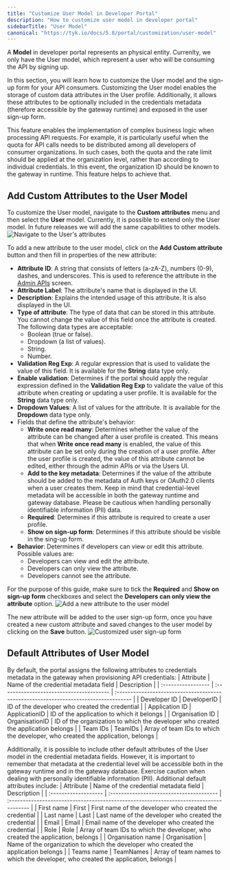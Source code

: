 ```yaml
---
title: "Customize User Model in Developer Portal"
description: "How to customize user model in developer portal"
sidebarTitle: "User Model"
canonical: "https://tyk.io/docs/5.8/portal/customization/user-model"
---
```


A **Model** in developer portal represents an physical entity. Currenlty, we only have the User model, which represent a user who will be consuming the API by signing up.

In this section, you will learn how to customize the User model and the sign-up form for your API consumers.
Customizing the User model enables the storage of custom data attributes in the User profile.
Additionally, it allows these attributes to be optionally included in the credentials metadata (therefore accessible by the gateway runtime) and exposed in the user sign-up form.

This feature enables the implementation of complex business logic when processing API requests.
For example, it is particularly useful when the quota for API calls needs to be distributed among all developers of consumer organizations.
In such cases, both the quota and the rate limit should be applied at the organization level, rather than according to individual credentials.
In this event, the organization ID should be known to the gateway in runtime. This feature helps to achieve that.

## Add Custom Attributes to the User Model

To customize the User model, navigate to the **Custom attributes** menu and then select the **User** model. Currently, it is possible to extend only the User model. In future releases we will add the same capabilities to other models.
<img src="/img/dashboard/portal-management/enterprise-portal/navigate-to-user-attributes.png" alt="Navigate to the User's attributes" />

To add a new attribute to the user model, click on the **Add Custom attribute** button and then fill in properties of the new attribute:
- **Attribute ID**: A string that consists of letters (a-zA-Z), numbers (0-9), dashes, and underscores. This is used to reference the attribute in the [Admin APIs](/docs/5.8/product-stack/tyk-enterprise-developer-portal/api-documentation/tyk-edp-api) screen.
- **Attribute Label**: The attribute's name that is displayed in the UI.
- **Description**: Explains the intended usage of this attribute. It is also displayed in the UI.
- **Type of attribute**: The type of data that can be stored in this attribute. You cannot change the value of this field once the attribute is created. The following data types are acceptable:
  - Boolean (true or false).
  - Dropdown (a list of values).
  - String.
  - Number.
- **Validation Reg Exp**: A regular expression that is used to validate the value of this field. It is available for the **String** data type only.
- **Enable validation**: Determines if the portal should apply the regular expression defined in the **Validation Reg Exp** to validate the value of this attribute when creating or updating a user profile. It is available for the **String** data type only.
- **Dropdown Values**: A list of values for the attribute. It is available for the **Dropdown** data type only.
- Fields that define the attribute's behavior:
  - **Write once read many**: Determines whether the value of the attribute can be changed after a user profile is created. This means that when **Write once read many** is enabled, the value of this attribute can be set only during the creation of a user profile. After the user profile is created, the value of this attribute cannot be edited, either through the admin APIs or via the Users UI.
  - **Add to the key metadata**: Determines if the value of the attribute should be added to the metadata of Auth keys or OAuth2.0 clients when a user creates them. Keep in mind that credential-level metadata will be accessible in both the gateway runtime and gateway database. Please be cautious when handling personally identifiable information (PII) data.
  - **Required**: Determines if this attribute is required to create a user profile.
  - **Show on sign-up form**: Determines if this attribute should be visible in the sing-up form.
- **Behavior**: Determines if developers can view or edit this attribute. Possible values are:
  - Developers can view and edit the attribute.
  - Developers can only view the attribute.
  - Developers cannot see the attribute.

For the purpose of this guide, make sure to tick the **Required** and **Show on sign-up form** checkboxes and select the **Developers can only view the attribute** option.
<img src="/img/dashboard/portal-management/enterprise-portal/add-new-attribute-to-user-model.png" alt="Add a new attribute to the user model" />

The new attribute will be added to the user sign-up form, once you have created a new custom attribute and saved changes to the user model by clicking on the **Save** button.
<img src="/img/dashboard/portal-management/enterprise-portal/custom-attribute-in-the-sign-up-form.png" alt="Customized user sign-up form" />

## Default Attributes of User Model
By default, the portal assigns the following attributes to credentials metadata in the gateway when provisioning API credentials:
| Attribute       | Name of the credential metadata field | Description                                                                       |
| :----------------- | :--------------------------------------- | :----------------------------------------------------------------------------------- |
| Developer ID    | DeveloperID                           | ID of the developer who created the credential                                    |
| Application ID  | ApplicationID                         | ID of the application to which it belongs                                         |
| Organisation ID | OrganisationID                        | ID of the organization to which the developer who created the application belongs |
| Team IDs        | TeamIDs                               | Array of team IDs to which the developer, who created the application, belongs    |

Additionally, it is possible to include other default attributes of the User model in the credential metadata fields.
However, it is important to remember that metadata at the credential level will be accessible both in the gateway runtime and in the gateway database.
Exercise caution when dealing with personally identifiable information (PII). Additional default attributes include:
| Attribute         | Name of the credential metadata field | Description                                                                         |
| :------------------- | :--------------------------------------- | :------------------------------------------------------------------------------------- |
| First name        | First                                 | First name of the developer who created the credential                              |
| Last name         | Last                                  | Last name of the developer who created the credential                               |
| Email             | Email                                 | Email name of the developer who created the credential                              |
| Role              | Role                                  | Array of team IDs to which the developer, who created the application, belongs      |
| Organisation name | Organisation                          | Name of the organization to which the developer who created the application belongs |
| Teams name        | TeamNames                             | Array of team names to which the developer, who created the application, belongs     |
